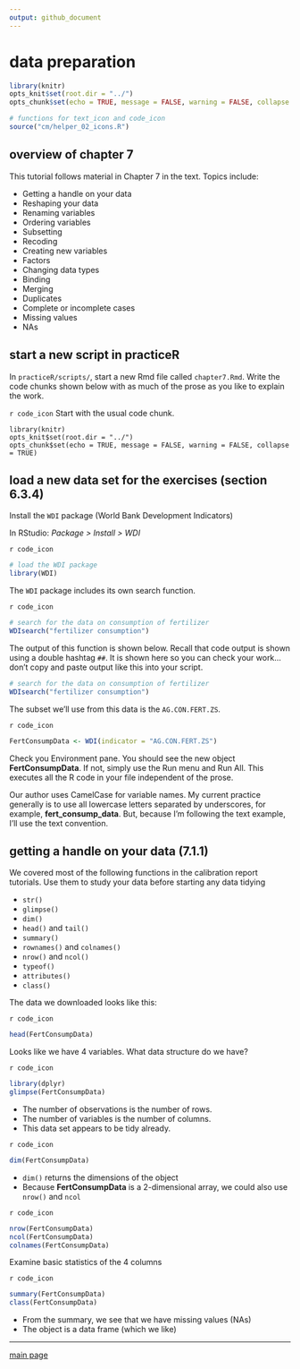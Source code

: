```yaml
---
output: github_document
--- 
```


# data preparation

```r
library(knitr)
opts_knit$set(root.dir = "../")
opts_chunk$set(echo = TRUE, message = FALSE, warning = FALSE, collapse = FALSE)
```

```r
# functions for text_icon and code_icon
source("cm/helper_02_icons.R")
```


## overview of chapter 7 

This tutorial follows material in Chapter 7 in the text. Topics include: 

- Getting a handle on your data
- Reshaping your data 
- Renaming variables 
- Ordering variables 
- Subsetting 
- Recoding 
- Creating new variables 
- Factors 
- Changing data types 
- Binding 
- Merging 
- Duplicates 
- Complete or incomplete cases 
- Missing values 
- NAs 



## start a new script in practiceR 

In `practiceR/scripts/`, start a new Rmd file called `chapter7.Rmd`. Write the code chunks shown below with as much of the prose as you like  to explain the work. 

`r code_icon` Start with the usual code chunk. 

```
library(knitr)
opts_knit$set(root.dir = "../")
opts_chunk$set(echo = TRUE, message = FALSE, warning = FALSE, collapse = TRUE)
```




## load a new data set for the exercises (section 6.3.4)

Install the `WDI` package (World Bank Development Indicators) 

In RStudio: *Package > Install > WDI* 

`r code_icon` 

```r
# load the WDI package 
library(WDI)
```

The `WDI` package includes its own search function.  

`r code_icon` 

```r
# search for the data on consumption of fertilizer
WDIsearch("fertilizer consumption") 
```

The output of this function is shown below. Recall that code output is shown using a double hashtag `##`. It is shown here so you can check your work...don't copy and paste output like this into your script. 

```r
# search for the data on consumption of fertilizer
WDIsearch("fertilizer consumption")
```

The subset we'll use from this data is the `AG.CON.FERT.ZS`. 

`r code_icon`

```r
FertConsumpData <- WDI(indicator = "AG.CON.FERT.ZS")
```


Check you Environment pane. You should see the new object **FertConsumpData**. If not, simply use the Run menu and Run All. This executes all the R code in your file independent of the prose. 

Our author uses CamelCase for variable names. My current practice generally is to use all lowercase letters separated by underscores, for example, **fert_consump_data**. But, because I'm following the text example, I'll use the text convention.  

## getting a handle on your data (7.1.1)

We covered most of the following functions in the calibration report tutorials. Use them to study your data before starting any data tidying 

- `str()` 
- `glimpse()` 
- `dim()` 
- `head()` and `tail()` 
- `summary()` 
- `rownames()` and `colnames()` 
- `nrow()` and `ncol()` 
- `typeof()` 
- `attributes()` 
- `class()` 

The data we downloaded looks like this: 

`r code_icon` 

```r
head(FertConsumpData)
```

Looks like we have 4 variables. What data structure do we have? 

`r code_icon` 

```r
library(dplyr)
glimpse(FertConsumpData)
```

- The number of observations is the number of rows. 
- The number of variables is the number of columns. 
- This data set appears to be tidy already. 

`r code_icon` 

```r
dim(FertConsumpData)
```

- `dim()` returns the dimensions of the object 
- Because **FertConsumpData** is a 2-dimensional array, we could also use `nrow()` and `ncol`

`r code_icon` 

```r
nrow(FertConsumpData)
ncol(FertConsumpData)
colnames(FertConsumpData)
```

Examine basic statistics of the 4 columns 

`r code_icon` 

```r
summary(FertConsumpData)
class(FertConsumpData)
```

- From the summary, we see that we have missing values (NAs)
- The object is a data frame (which we like)  


--- 
[main page](../README.md)
